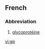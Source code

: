 {{also|GP|.gp}}
==French==

===Abbreviation===
{{rfc-header|Abbreviation}}
{{head|fr|abbreviation}}

# [[glycoprotéine]]

[[vi:gp]]